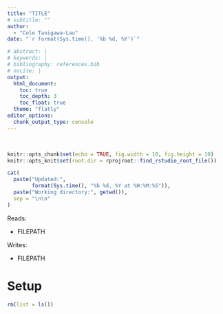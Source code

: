 ```yaml
---
title: "TITLE"
# subtitle: ""
author: 
  - "Cole Tanigawa-Lau"
date: "`r format(Sys.time(), '%b %d, %Y')`"

# abstract: | 
# keywords: |
# bibliography: references.bib
# nocite: | 
output: 
  html_document:
    toc: true
    toc_depth: 3
    toc_float: true
  theme: "flatly"
editor_options:
  chunk_output_type: console
---
```


<!-- Justify text -->
<style>
body {
text-align: justify}
</style>

<br>

```r
knitr::opts_chunk$set(echo = TRUE, fig.width = 10, fig.height = 10)
knitr::opts_knit$set(root.dir = rprojroot::find_rstudio_root_file())
```
```r
cat(
  paste("Updated:", 
        format(Sys.time(), "%b %d, %Y at %H:%M:%S")),
  paste("Working directory:", getwd()),
  sep = "\n\n"
)
```

Reads:

  - FILEPATH

Writes:

  - FILEPATH

# Setup

```r
rm(list = ls())

```
